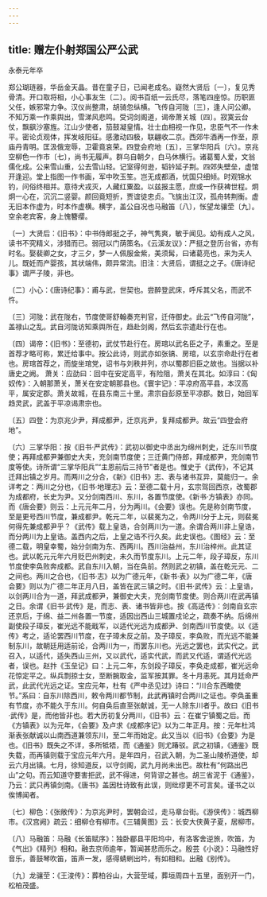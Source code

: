 ```yaml
---
---
---
```

title: 赠左仆射郑国公严公武
---



永泰元年卒


郑公瑚琏器，华岳金天晶。昔在童子日，已闻老成名。嶷然大贤后〔一〕，复见秀骨清。开口取将相，小心事友生〔二〕。阅书百纸一云氏尽，落笔四座惊。历职匪父任，嫉邪常力争。汉仪尚整肃，胡骑忽纵横。飞传自河陇〔三〕，逢人问公卿。不知万乘一作乘舆出，雪涕风悲鸣。受词剑阁道，谒帝萧关城〔四〕。寂寞云台仗，飘飖沙塞旌。江山少使者，笳鼓凝皇情。壮士血相视一作见，忠臣气不一作未平。密论贞观体，挥发岐阳征。感激动四极，联翩收二京。西郊牛酒再一作至，原庙丹青明。匡汲俄宠辱，卫霍竟哀荣。四登会府地〔五〕，三掌华阳兵〔六〕。京兆空柳色一作市〔七〕，尚书无履声。群乌自朝夕，白马休横行。诸葛蜀人爱，文翁儒化成。公来雪山重，公去雪山轻。记室得何逊，韬钤延子荆。四郊失壁垒，虚馆开逢迎。堂上指图一作书画，军中吹玉笙。岂无成都酒，忧国只细倾。时观锦水钓，问俗终相并。意待犬戎灭，人藏红粟盈。以兹报主愿，庶或一作获裨世程。炯炯一心在，沉沉二竖婴。颜回竟短折，贾谊徒忠贞。飞旐出江汉，孤舟转荆衡。虚无旧本作虚为，时本作虚横。横字，盖公自况也马融笛〔八〕，怅望龙骧茔〔九〕。空余老宾客，身上愧簪缨。

〔一〕大贤后：《旧书》：中书侍郎挺之子，神气隽爽，敏于闻见。幼有成人之风，读书不究精义，涉猎而已。弱冠以门荫策名。《云溪友议》：严挺之登历台省，亦有时名。娶裴卿之女，才三夕，梦一人佩服金紫，美须髯，曰诸葛亮也，来为夫人儿。既妊而产婴孩，其状端伟，颇异常流。旧注：大贤后，谓挺之之子。《唐诗纪事》谓严子陵，非也。

〔二〕小心：《唐诗纪事》：甫与武，世契也。尝醉登武床，呼斥其父名，而武不忤。

〔三〕河陇：武在陇右，节度使哥舒翰奏充判官，迁侍御史。此云“飞传自河陇”，盖禄山之乱。武自河陇访知乘舆所在，趋赴剑阁，然后玄宗遣赴行在也。

〔四〕谒帝：《旧书》：至德初，武仗节赴行在。房琯以武名臣之子，素重之。至是首荐才略可称，累迁给事中。按公此诗，则武亦如张镐、房琯，以玄宗命赴行在者也。房琯首荐之，而旋坐琯党，诏书与刘秩并列，亦以蜀郡旧臣之故也。当据以补唐史之阙。 萧关：应劭曰：回中在安定高平，有险阻，萧关在其北。如淳曰：《匈奴传》：入朝那萧关，萧关在安定朝那县也。《寰宇记》：平凉府高平县，本汉高平，属安定郡。萧关故城，在县东南三十里。肃宗自彭原至平凉郡。数日，始回军趋灵武，武盖于平凉谒肃宗也。

〔五〕四登：为京兆少尹，拜成都尹，迁京兆尹，复拜成都尹。故云“四登会府地”。

〔六〕三掌华阳：按《旧书·严武传》：武初以御史中丞出为绵州刺史，迁东川节度使；再拜成都尹兼御史大夫，充剑南节度使；三迁黄门侍郎，拜成都尹，充剑南节度等使。诗所谓“三掌华阳兵”“主恩前后三持节”者是也。惟史于《武传》，不记其迁拜出镇之岁月。而两川之分合，《新》《旧书》志、表与诸书互异，莫能归一。余详考之：两川之分也，《旧书·地理志》云：至德二载十月，玄宗驾回西京，改蜀郡为成都府，长史为尹。又分剑南西川、东川，各置节度使。《新书·方镇表》亦同。而《唐会要》则云：上元元年二月，分为两川。《会要》误也。先是称剑南节度，至是更号西川节度，兼成都尹。乾元二年，以裴冕为之，令两川分于上元，则裴冕何得先兼成都尹乎？《武传》载上皇诰，合剑两川为一道。余谓合两川非上皇诰，而分两川为上皇诰。盖西内之后，上皇之诰不行久矣。此史误也。《图经》云：至德二载，明皇幸蜀，始分剑南为东、西两川。西川治益州，东川治梓州。此其证也。武以乾元元年六月贬巴州刺史，未久而节度东川。上元二年，段子璋反，东川节度使李奂败奔成都。武自东川入朝，当在奂前。然则武之初镇，盖在乾元元、二之间也。两川之合也，《旧书·志》以为广德元年，《新书·表》以为广德二年，《唐会要》则以为广德二年正月八日，盖皆在武三镇之时。《旧书·武传》云：上皇诰，以剑两川合为一道，拜武成都尹，兼御史大夫，充剑南节度使。则合两川在武再镇之日。余谓《旧书·武传》是，而志、表、诸书皆非也。按《高适传》：剑南自玄宗还京后，于绵、益二州各置一节度，适因出西山三城置戍论之，疏奏不纳。后绵州副使段子璋反，崔光远不能戢军，以适代光远为成都尹、剑南西川节度使。以《适传》考之，适论罢西川节度，在子璋未反之前。及子璋反，李奂败，而光远不能兼制东川，故朝廷用适前论，合两川为一，而罢东川也。光远之罢也，武实代之。武召入，以适代，适失西山三州，又以武代，适实代武，而武又代适，谓适代光远者，误也。赵抃《玉垒记》曰：上元二年，东剑段子璋反，李奂走成都，崔光远命花惊定平之。纵兵剽掠士女，至断腕取金，监军按其罪。冬十月恚死。其月廷命严武，此武代光远之证。宝应元年，杜有《严中丞见过》诗曰：“川合东西瞻使节。”系曰：自东川除西川，敕令两川都节制，此武再镇时合两川之证也。李奂虽重有节度，亦不能久于东川。何自奂后直至张献诚，无一人除东川者乎。故曰《旧书·武传》是，而他皆非也。若大历初复分两川，《旧书》云：在崔宁镇蜀之后。而《方镇表》以为元年，《会要》及卢求《成都序记》以为二年正月。按：元年杜鸿渐表张献诚以山南西道兼领东川，至二年而始定。此又当以《旧书》《会要》为是也。《旧书》既失之不详，多所牴牾，而《通鉴》则尤踳驳。武之初镇，《通鉴》既失载，而再镇则载于宝应元年六月。是年四月，召武入朝，为二圣山陵桥道使，却云六月出镇。七月，徐知道反，以守剑阁，武九月尚未出巴。故杜有“何路出巴山”之句。而云知道守要害拒武，武不得进，何背谬之甚也。胡三省泥于《通鉴》，乃云：武只再镇剑南。《唐书》盖因杜诗致有此误，则纰缪更不可言矣。谨书之以俟博闻者。

〔七〕柳色：《张敞传》：为京兆尹时，罢朝会过，走马章台街。《游侠传》：城西柳市。《汉宫阙》疏云：细柳仓有柳市。《三辅黄图》云：长安大侠黄子夏，居柳市。

〔八〕马融笛：马融《长笛赋序》：独卧郿县平阳坞中，有洛客舍逆旅，吹笛，为《气出》《精列》相和。融去京师逾年，暂闻甚悲而乐之。殷芸《小说》：马融性好音乐，善鼓琴吹笛，笛声一发，感得蜻蛚出吟，有如相和。出融《别传》。

〔九〕龙骧茔：《王浚传》：葬柏谷山，大营茔域，葬垣周四十五里，面别开一门，松柏茂盛。